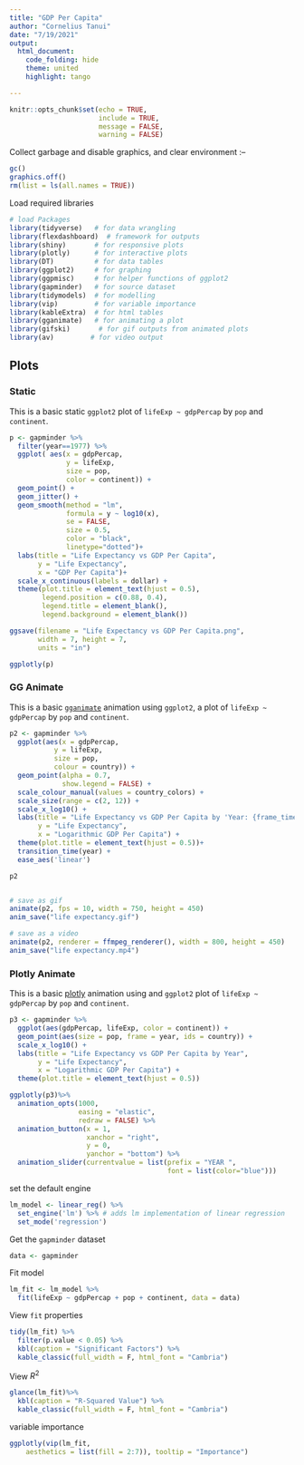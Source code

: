 ```yaml
---
title: "GDP Per Capita"
author: "Cornelius Tanui"
date: "7/19/2021"
output:
  html_document:
    code_folding: hide
    theme: united
    highlight: tango

---
```


```r
knitr::opts_chunk$set(echo = TRUE, 
                      include = TRUE, 
                      message = FALSE, 
                      warning = FALSE)
```

Collect garbage and disable graphics, and clear environment :-- 

```r
gc()
graphics.off()
rm(list = ls(all.names = TRUE))
```

Load required libraries 

```r
# load Packages
library(tidyverse)   # for data wrangling 
library(flexdashboard)  # framework for outputs
library(shiny)       # for responsive plots
library(plotly)      # for interactive plots 
library(DT)          # for data tables
library(ggplot2)     # for graphing 
library(ggpmisc)     # for helper functions of ggplot2
library(gapminder)   # for source dataset
library(tidymodels)  # for modelling  
library(vip)         # for variable importance
library(kableExtra)  # for html tables
library(gganimate)   # for animating a plot
library(gifski)       # for gif outputs from animated plots
library(av)         # for video output
```

## Plots {.tabset}

### Static

This is a basic static `ggplot2` plot of `lifeExp ~ gdpPercap` by `pop` and `continent`. 

```r
p <- gapminder %>%
  filter(year==1977) %>%
  ggplot( aes(x = gdpPercap, 
              y = lifeExp, 
              size = pop, 
              color = continent)) +
  geom_point() +
  geom_jitter() + 
  geom_smooth(method = "lm",
              formula = y ~ log10(x), 
              se = FALSE, 
              size = 0.5, 
              color = "black", 
              linetype="dotted")+
  labs(title = "Life Expectancy vs GDP Per Capita",
       y = "Life Expectancy",
       x = "GDP Per Capita")+
  scale_x_continuous(labels = dollar) +
  theme(plot.title = element_text(hjust = 0.5),
        legend.position = c(0.88, 0.4),
        legend.title = element_blank(),
        legend.background = element_blank())

ggsave(filename = "Life Expectancy vs GDP Per Capita.png",
       width = 7, height = 7,
       units = "in")

ggplotly(p)
```


### GG Animate

This is a basic [`gganimate`](https://gganimate.com/) animation using `ggplot2`, a plot of `lifeExp ~ gdpPercap` by `pop` and `continent`. 

```r
p2 <- gapminder %>%
  ggplot(aes(x = gdpPercap, 
           y = lifeExp, 
           size = pop, 
           colour = country)) +
  geom_point(alpha = 0.7, 
             show.legend = FALSE) +
  scale_colour_manual(values = country_colors) +
  scale_size(range = c(2, 12)) +
  scale_x_log10() +
  labs(title = "Life Expectancy vs GDP Per Capita by 'Year: {frame_time}'",
       y = "Life Expectancy",
       x = "Logarithmic GDP Per Capita") +
  theme(plot.title = element_text(hjust = 0.5))+
  transition_time(year) +
  ease_aes('linear')

p2


# save as gif
animate(p2, fps = 10, width = 750, height = 450)
anim_save("life expectancy.gif")

# save as a video
animate(p2, renderer = ffmpeg_renderer(), width = 800, height = 450)
anim_save("life expectancy.mp4")

```


### Plotly Animate

This is a basic [plotly](https://plotly.com/) animation using and `ggplot2` plot of `lifeExp ~ gdpPercap` by `pop` and `continent`. 

```r
p3 <- gapminder %>%
  ggplot(aes(gdpPercap, lifeExp, color = continent)) +
  geom_point(aes(size = pop, frame = year, ids = country)) +
  scale_x_log10() +
  labs(title = "Life Expectancy vs GDP Per Capita by Year",
       y = "Life Expectancy",
       x = "Logarithmic GDP Per Capita") +
  theme(plot.title = element_text(hjust = 0.5)) 

ggplotly(p3)%>% 
  animation_opts(1000, 
                 easing = "elastic", 
                 redraw = FALSE) %>% 
  animation_button(x = 1, 
                   xanchor = "right",
                   y = 0,
                   yanchor = "bottom") %>%
  animation_slider(currentvalue = list(prefix = "YEAR ", 
                                       font = list(color="blue")))

```


set the default engine

```r
lm_model <- linear_reg() %>% 
  set_engine('lm') %>% # adds lm implementation of linear regression
  set_mode('regression')
```

Get the `gapminder` dataset

```r
data <- gapminder
```

Fit model

```r
lm_fit <- lm_model %>% 
  fit(lifeExp ~ gdpPercap + pop + continent, data = data)
```

View `fit` properties

```r
tidy(lm_fit) %>%
  filter(p.value < 0.05) %>%
  kbl(caption = "Significant Factors") %>%
  kable_classic(full_width = F, html_font = "Cambria")
```
  
View $R^2$ 

```r
glance(lm_fit)%>%
  kbl(caption = "R-Squared Value") %>%
  kable_classic(full_width = F, html_font = "Cambria")
```

variable importance

```r
ggplotly(vip(lm_fit, 
    aesthetics = list(fill = 2:7)), tooltip = "Importance")
```
